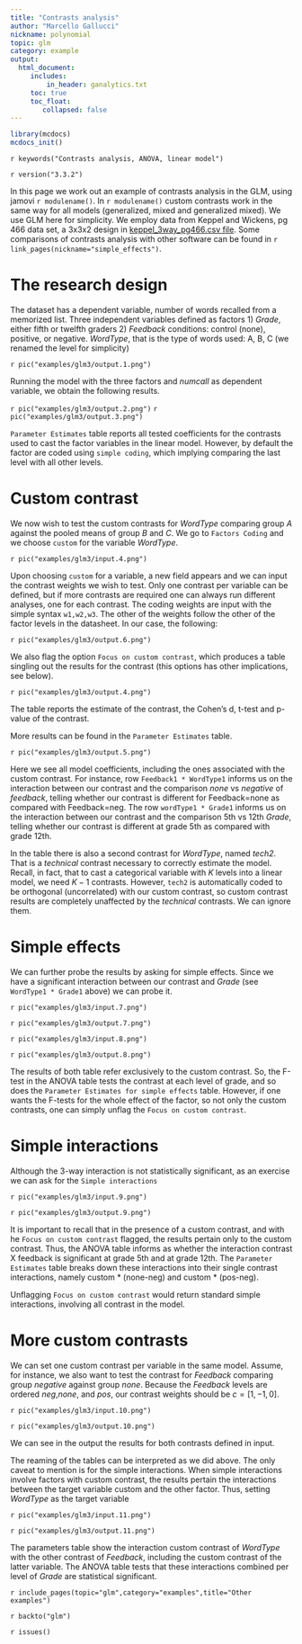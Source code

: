 ```yaml
---
title: "Contrasts analysis"
author: "Marcello Gallucci"
nickname: polynomial
topic: glm
category: example
output: 
  html_document:
     includes:
         in_header: ganalytics.txt
     toc: true
     toc_float:
        collapsed: false
---
```


```r
library(mcdocs)
mcdocs_init()


```


`r keywords("Contrasts analysis, ANOVA, linear model")`

`r version("3.3.2")`

In this page we work out an example of contrasts analysis in the GLM, using jamovi `r modulename()`. In `r modulename()` custom contrasts work in the same way for all models (generalized, mixed and generalized mixed). We use GLM here for simplicity. We employ data from Keppel and Wickens, pg 466 data set, a 3x3x2 design  in [keppel_3way_pg466.csv file](https://github.com/gamlj/gamlj/blob/master/data/keppel_3way_pg466.csv). Some comparisons of contrasts analysis with other software can be found in `r link_pages(nickname="simple_effects")`.

# The research design

The dataset has a dependent variable, number of words recalled from a memorized list. Three independent variables defined as factors 1) _Grade_,  either fifth or twelfth graders 2) _Feedback_ conditions: control (none), positive, or negative. _WordType_, that is the type of words used: A, B, C (we renamed the level for simplicity)

`r pic("examples/glm3/output.1.png")`

Running the model with the three factors and _numcall_ as dependent variable, we obtain the following results.

`r pic("examples/glm3/output.2.png")`
`r pic("examples/glm3/output.3.png")`

`Parameter Estimates` table reports all tested coefficients for the contrasts used to cast the factor variables in the linear model. However, by default the factor are coded using `simple coding`, which implying comparing the last level with all other levels.

# Custom contrast

We now wish to test the custom contrasts for _WordType_ comparing group _A_ against the pooled means of group _B_ and _C_. We go to `Factors Coding` and we choose `custom` for the variable _WordType_.

`r pic("examples/glm3/input.4.png")`

Upon choosing `custom` for a variable, a new field appears and we can input the contrast weights we wish to test. Only one contrast per variable can be defined, but if more contrasts are required one can always run different analyses, one for each contrast. The coding weights are input with the simple syntax `w1,w2,w3`.  The other of the weights follow the other of the factor levels in the datasheet. In our case, the following:

`r pic("examples/glm3/output.6.png")`

We also flag the option `Focus on custom contrast`, which produces a table singling out the results for the contrast (this options has other implications, see below).

`r pic("examples/glm3/output.4.png")`

The table reports the estimate of the contrast, the Cohen's d, t-test and p-value of the contrast. 

More results can be found in the `Parameter Estimates` table.

`r pic("examples/glm3/output.5.png")`

Here we see all model coefficients, including the ones associated with the custom contrast. For instance, row `Feedback1 * WordType1` informs us on the interaction between our contrast and the comparison _none_ vs _negative_ of _feedback_, telling whether our contrast is different for Feedback=none as compared with Feedback=neg. The row `wordType1 * Grade1` informs us on the interaction between our contrast and the comparison 5th vs 12th  _Grade_, telling whether our contrast is different at grade 5th as compared with grade 12th. 

In the table there is also a second contrast for _WordType_, named _tech2_. That is a _technical_ contrast necessary to correctly estimate the model. Recall, in fact, that to cast a categorical variable with $K$ levels into a linear model, we need $K-1$ contrasts. However, `tech2` is automatically coded to be orthogonal (uncorrelated) with our custom contrast, so custom contrast results are completely unaffected by the _technical_ contrasts. We can ignore them.


# Simple effects

We can further probe the results by asking for simple effects. Since we have a significant interaction between our contrast and _Grade_ (see `WordType1 * Grade1` above) we can probe it.


`r pic("examples/glm3/input.7.png")`

`r pic("examples/glm3/output.7.png")`

`r pic("examples/glm3/input.8.png")`

`r pic("examples/glm3/output.8.png")`

The results of both table refer exclusively to the custom contrast. So, the F-test in the ANOVA table tests the contrast at each level of grade, and so does the `Parameter Estimates for simple effects` table. However, if one wants the F-tests for the whole effect of the factor, so not only the custom contrasts, one can simply unflag the `Focus on custom contrast`.

# Simple interactions

Although the 3-way interaction is not statistically significant, as an exercise we can ask for the `Simple interactions` 

`r pic("examples/glm3/input.9.png")`

`r pic("examples/glm3/output.9.png")`

It is important to recall that in the presence of a custom contrast, and with he `Focus on custom contrast` flagged, the results pertain only to the custom contrast. Thus, the ANOVA table informs as whether the interaction contrast X feedback is significant at grade 5th and at grade 12th. The `Parameter Estimates` table breaks down these interactions into their single contrast interactions, namely custom * (none-neg) and custom * (pos-neg). 

Unflagging `Focus on custom contrast` would return standard simple interactions, involving all contrast in the model. 

# More custom contrasts

We can set one custom contrast per variable in the same model. Assume, for instance, we also want to test the contrast for _Feedback_ comparing group _negative_ against group  _none_. Because the _Feedback_ levels are ordered _neg_,_none_, and _pos_, our contrast weights should be $c=[1,-1,0]$.

`r pic("examples/glm3/input.10.png")`

`r pic("examples/glm3/output.10.png")`

We can see in the output the results for both contrasts defined in input.

The reaming of the tables can be interpreted as we did above. The only caveat to mention is for the simple interactions. When simple interactions involve factors with custom contrast, the results pertain the interactions between the target variable custom and the other factor. Thus, setting _WordType_ as the target variable

`r pic("examples/glm3/input.11.png")`

`r pic("examples/glm3/output.11.png")`

The parameters table show the interaction custom contrast of _WordType_ with the other contrast of _Feedback_, including the custom contrast of the latter variable. The ANOVA table tests that these interactions combined per level of _Grade_ are statistical significant.


`r include_pages(topic="glm",category="examples",title="Other examples")`

`r backto("glm")`


`r issues()`


